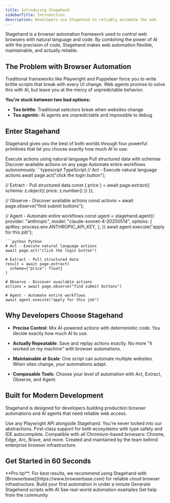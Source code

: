 ```yaml
---
title: Introducing Stagehand
sidebarTitle: Introduction
description: Developers use Stagehand to reliably automate the web.
---
```


Stagehand is a browser automation framework used to control web browsers with natural language and code. By combining the power of AI with the precision of code, Stagehand makes web automation flexible, maintainable, and actually reliable.

## The Problem with Browser Automation

Traditional frameworks like Playwright and Puppeteer force you to write brittle scripts that break with every UI change. Web agents promise to solve this with AI, but leave you at the mercy of unpredictable behavior.

**You're stuck between two bad options:**
- **Too brittle**: Traditional selectors break when websites change
- **Too agentic**: AI agents are unpredictable and impossible to debug

## Enter Stagehand

Stagehand gives you the best of both worlds through four powerful primitives that let you choose exactly how much AI to use:

<CardGroup cols={2}>
  <Card title="Act" icon="play" href="/v2/basics/act">
    Execute actions using natural language
  </Card>
  <Card title="Extract" icon="database" href="/v2/basics/extract">
    Pull structured data with schemas
  </Card>
  <Card title="Observe" icon="eye" href="/v2/basics/observe">
    Discover available actions on any page
  </Card>
  <Card title="Agent" icon="robot" href="/v2/basics/agent">
    Automate entire workflows autonomously
  </Card>
</CardGroup>

<CodeGroup>
```typescript TypeScript
// Act - Execute natural language actions
await page.act("click the login button");

// Extract - Pull structured data
const { price } = await page.extract({
  schema: z.object({ price: z.number() })
});

// Observe - Discover available actions
const actions = await page.observe("find submit buttons");

// Agent - Automate entire workflows
const agent = stagehand.agent({
    provider: "anthropic",
    model: "claude-sonnet-4-20250514",
    options: {
      apiKey: process.env.ANTHROPIC_API_KEY,
    },
})
await agent.execute("apply for this job");
```
```python Python
# Act - Execute natural language actions
await page.act("click the login button")

# Extract - Pull structured data
result = await page.extract(
  schema={"price": float}
)

# Observe - Discover available actions
actions = await page.observe("find submit buttons")

# Agent - Automate entire workflows
await agent.execute("apply for this job")
```
</CodeGroup>


## Why Developers Choose Stagehand

- **Precise Control**: Mix AI-powered actions with deterministic code. You decide exactly how much AI to use.

- **Actually Repeatable**: Save and replay actions exactly. No more "it worked on my machine" with browser automations.

- **Maintainable at Scale**: One script can automate multiple websites. When sites change, your automations adapt.

- **Composable Tools**: Choose your level of automation with Act, Extract, Observe, and Agent.

## Built for Modern Development
Stagehand is designed for developers building production browser automations and AI agents that need reliable web access.

<AccordionGroup>
  <Accordion title="Full Playwright Compatibility">
    Use any Playwright API alongside Stagehand. You're never locked into our abstractions.
  </Accordion>
  <Accordion title="TypeScript & Python SDKs">
    First-class support for both ecosystems with type safety and IDE autocomplete.
  </Accordion>
  <Accordion title="Works Everywhere">
    Compatible with all Chromium-based browsers: Chrome, Edge, Arc, Brave, and more.
  </Accordion>
  <Accordion title="Built by Browserbase">
    Created and maintained by the team behind enterprise browser infrastructure.
  </Accordion>
</AccordionGroup>

## Get Started in 60 Seconds
<Info>
  **Pro tip**: For best results, we recommend using Stagehand with [Browserbase](https://www.browserbase.com) for reliable cloud browser infrastructure.
</Info>
<CardGroup cols={2}>
  <Card
    title="Quickstart"
    icon="rocket"
    href="/v2/first-steps/quickstart"
  >
    Build your first automation in under a minute
  </Card>
  <Card
    title="Try Director"
    icon="wand-magic-sparkles"
    href="https://www.director.ai"
  >
    Generate Stagehand scripts with AI
  </Card>
  <Card
    title="View Examples"
    icon="code"
    href="https://github.com/browserbase/stagehand/tree/main/examples"
  >
    See real-world automation examples
  </Card>
  <Card
    title="Join Discord"
    icon="discord"
    href="https://discord.gg/stagehand"
  >
    Get help from the community
  </Card>
</CardGroup>
